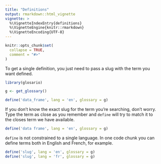 ```yaml
---
title: "Definitions"
output: rmarkdown::html_vignette
vignette: >
  %\VignetteIndexEntry{definitions}
  %\VignetteEngine{knitr::rmarkdown}
  %\VignetteEncoding{UTF-8}
---
```


```r
knitr::opts_chunk$set(
  collapse = TRUE,
  comment = "#>"
)
```

To get a single definition, you just need to pass a slug with the term you want defined.

```r
library(glosario)

g <- get_glossary()

define('data_frame', lang = 'en', glossary = g)
```

If you don't know the exact slug for the term you're searching, don't worry. Type the term as close as you remember and `define` will try to match it to the closes term we have available.

```r
define('data frame', lang = 'en', glossary = g)
```

`define` is not constrained to a single language. In one code chunk you can define terms both in English and French, for example.

```r
define('slug', lang = 'en', glossary = g)
define('slug', lang = 'fr', glossary = g)
```
